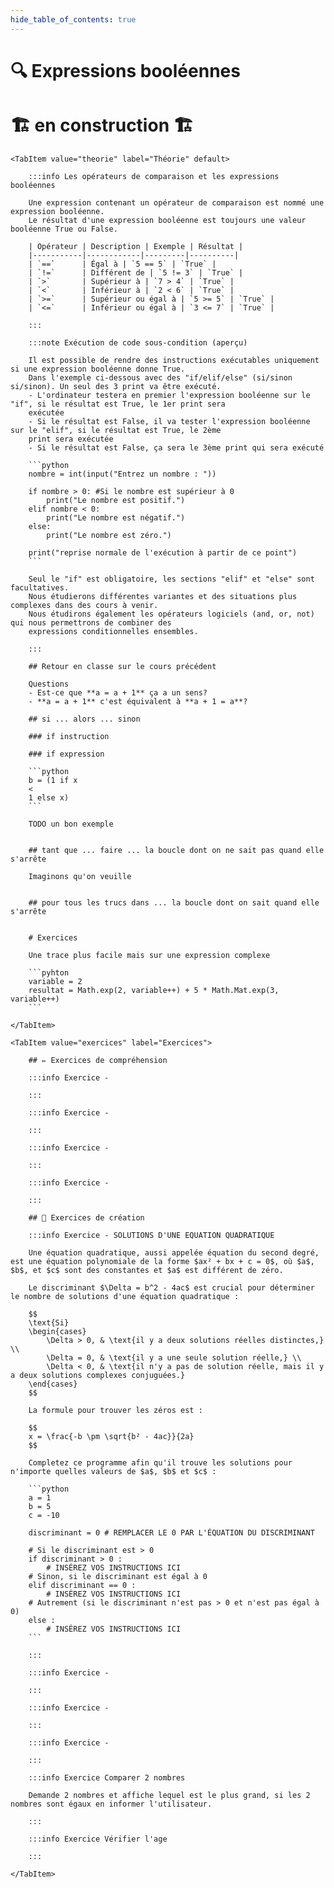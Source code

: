 ```yaml
---
hide_table_of_contents: true
---
```



# 🔍 Expressions booléennes

# 🏗️ en construction 🏗

<Tabs queryString="onglet">

    <TabItem value="theorie" label="Théorie" default>

        :::info Les opérateurs de comparaison et les expressions booléennes

        Une expression contenant un opérateur de comparaison est nommé une expression booléenne.
        Le résultat d'une expression booléenne est toujours une valeur booléenne True ou False.

        | Opérateur | Description | Exemple | Résultat |
        |-----------|------------|---------|----------|
        | `==`      | Égal à | `5 == 5` | `True` |
        | `!=`      | Différent de | `5 != 3` | `True` |
        | `>`       | Supérieur à | `7 > 4` | `True` |
        | `<`       | Inférieur à | `2 < 6` | `True` |
        | `>=`      | Supérieur ou égal à | `5 >= 5` | `True` |
        | `<=`      | Inférieur ou égal à | `3 <= 7` | `True` |

        :::

        :::note Exécution de code sous-condition (aperçu)

        Il est possible de rendre des instructions exécutables uniquement si une expression booléenne donne True.
        Dans l'exemple ci-dessous avec des "if/elif/else" (si/sinon si/sinon). Un seul des 3 print va être exécuté.
        - L'ordinateur testera en premier l'expression booléenne sur le "if", si le résultat est True, le 1er print sera
        exécutée
        - Si le résultat est False, il va tester l'expression booléenne sur le "elif", si le résultat est True, le 2ème
        print sera exécutée
        - Si le résultat est False, ça sera le 3ème print qui sera exécuté

        ```python
        nombre = int(input("Entrez un nombre : "))

        if nombre > 0: #Si le nombre est supérieur à 0
            print("Le nombre est positif.")
        elif nombre < 0:
            print("Le nombre est négatif.")
        else:
            print("Le nombre est zéro.")

        print("reprise normale de l'exécution à partir de ce point")
        ```

        Seul le "if" est obligatoire, les sections "elif" et "else" sont facultatives.
        Nous étudierons différentes variantes et des situations plus complexes dans des cours à venir.
        Nous étudirons également les opérateurs logiciels (and, or, not) qui nous permettrons de combiner des
        expressions conditionnelles ensembles.

        :::

        ## Retour en classe sur le cours précédent

        Questions
        - Est-ce que **a = a + 1** ça a un sens?
        - **a = a + 1** c'est équivalent à **a + 1 = a**?

        ## si ... alors ... sinon

        ### if instruction

        ### if expression

        ```python
        b = (1 if x
        <
        1 else x)
        ```

        TODO un bon exemple


        ## tant que ... faire ... la boucle dont on ne sait pas quand elle s'arrête

        Imaginons qu'on veuille


        ## pour tous les trucs dans ... la boucle dont on sait quand elle s'arrête


        # Exercices

        Une trace plus facile mais sur une expression complexe

        ```pyhton
        variable = 2
        resultat = Math.exp(2, variable++) + 5 * Math.Mat.exp(3, variable++)
        ```

    </TabItem>

    <TabItem value="exercices" label="Exercices">

        ## ✏️ Exercices de compréhension

        :::info Exercice -

        :::

        :::info Exercice -

        :::

        :::info Exercice -

        :::

        :::info Exercice -

        :::

        ## 🔨 Exercices de création

        :::info Exercice - SOLUTIONS D'UNE EQUATION QUADRATIQUE

        Une équation quadratique, aussi appelée équation du second degré, est une équation polynomiale de la forme $ax² + bx + c = 0$, où $a$, $b$, et $c$ sont des constantes et $a$ est différent de zéro.

        Le discriminant $\Delta = b^2 - 4ac$ est crucial pour déterminer le nombre de solutions d'une équation quadratique :

        $$
        \text{Si}
        \begin{cases}
            \Delta > 0, & \text{il y a deux solutions réelles distinctes,} \\
            \Delta = 0, & \text{il y a une seule solution réelle,} \\
            \Delta < 0, & \text{il n'y a pas de solution réelle, mais il y a deux solutions complexes conjuguées.}
        \end{cases}
        $$

        La formule pour trouver les zéros est :

        $$
        x = \frac{-b \pm \sqrt{b² - 4ac}}{2a}
        $$

        Completez ce programme afin qu'il trouve les solutions pour n'importe quelles valeurs de $a$, $b$ et $c$ :

        ```python
        a = 1
        b = 5
        c = -10

        discriminant = 0 # REMPLACER LE 0 PAR L'ÉQUATION DU DISCRIMINANT

        # Si le discriminant est > 0
        if discriminant > 0 :
            # INSÉREZ VOS INSTRUCTIONS ICI
        # Sinon, si le discriminant est égal à 0
        elif discriminant == 0 :
            # INSÉREZ VOS INSTRUCTIONS ICI
        # Autrement (si le discriminant n'est pas > 0 et n'est pas égal à 0)
        else :
            # INSÉREZ VOS INSTRUCTIONS ICI
        ```

        :::

        :::info Exercice -

        :::

        :::info Exercice -

        :::

        :::info Exercice -

        :::

        :::info Exercice Comparer 2 nombres

        Demande 2 nombres et affiche lequel est le plus grand, si les 2 nombres sont égaux en informer l'utilisateur.

        :::

        :::info Exercice Vérifier l'age

        :::

    </TabItem>

</Tabs>

